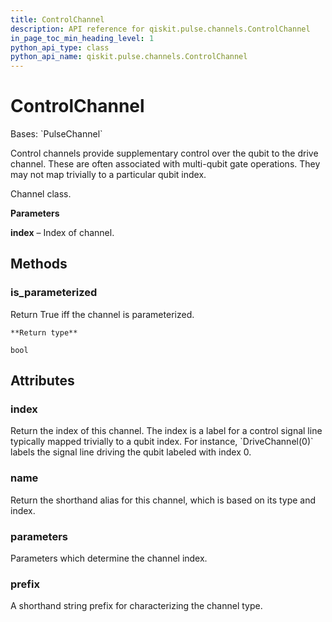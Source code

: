 ```yaml
---
title: ControlChannel
description: API reference for qiskit.pulse.channels.ControlChannel
in_page_toc_min_heading_level: 1
python_api_type: class
python_api_name: qiskit.pulse.channels.ControlChannel
---
```


# ControlChannel

<Class id="qiskit.pulse.channels.ControlChannel" isDedicatedPage={true} github="https://github.com/qiskit/qiskit/tree/stable/0.24/qiskit/pulse/channels.py" signature="ControlChannel(*args, **kwargs)">
  Bases: `PulseChannel`

  Control channels provide supplementary control over the qubit to the drive channel. These are often associated with multi-qubit gate operations. They may not map trivially to a particular qubit index.

  Channel class.

  **Parameters**

  **index** – Index of channel.

  ## Methods

  <span id="qiskit-pulse-channels-controlchannel-is-parameterized" />

  ### is\_parameterized

  <Function id="qiskit.pulse.channels.ControlChannel.is_parameterized" name="is_parameterized" signature="ControlChannel.is_parameterized()">
    Return True iff the channel is parameterized.

    **Return type**

    bool
  </Function>

  ## Attributes

  ### index

  <Attribute id="qiskit.pulse.channels.ControlChannel.index" name="index">
    Return the index of this channel. The index is a label for a control signal line typically mapped trivially to a qubit index. For instance, `DriveChannel(0)` labels the signal line driving the qubit labeled with index 0.
  </Attribute>

  ### name

  <Attribute id="qiskit.pulse.channels.ControlChannel.name" name="name">
    Return the shorthand alias for this channel, which is based on its type and index.
  </Attribute>

  ### parameters

  <Attribute id="qiskit.pulse.channels.ControlChannel.parameters" name="parameters">
    Parameters which determine the channel index.
  </Attribute>

  ### prefix

  <Attribute id="qiskit.pulse.channels.ControlChannel.prefix" name="prefix" attributeTypeHint="str | None" attributeValue="= 'u'">
    A shorthand string prefix for characterizing the channel type.
  </Attribute>
</Class>

